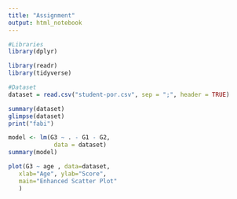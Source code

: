 ```yaml
---
title: "Assignment"
output: html_notebook
---
```



```r
#Libraries
library(dplyr)

library(readr)
library(tidyverse)

#Dataset
dataset = read.csv("student-por.csv", sep = ";", header = TRUE)

```
```r
summary(dataset)
glimpse(dataset)
print("fabi")

```
```r

model <- lm(G3 ~ . - G1 - G2,
             data = dataset)
summary(model)
```
```r
plot(G3 ~ age , data=dataset,
   xlab="Age", ylab="Score",
   main="Enhanced Scatter Plot"
   )
```

